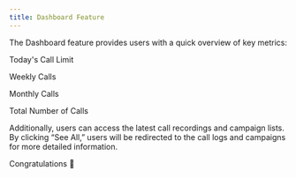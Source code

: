 ```yaml
---
title: Dashboard Feature
---
```


The Dashboard feature provides users with a quick overview of key metrics:

Today's Call Limit

Weekly Calls

Monthly Calls

Total Number of Calls

Additionally, users can access the latest call recordings and campaign lists. By clicking “See All,” users will be redirected to the call logs and campaigns for more detailed information.

Congratulations 👋
